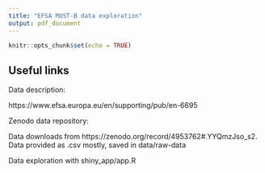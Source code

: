 ```yaml
---
title: "EFSA MUST-B data exploration"
output: pdf_document
---
```


```r
knitr::opts_chunk$set(echo = TRUE)
```

## Useful links
Data description: 

https://www.efsa.europa.eu/en/supporting/pub/en-6695

Zenodo data repository: 

Data downloads from https://zenodo.org/record/4953762#.YYQmzJso_s2. 
Data provided as .csv mostly, saved in data/raw-data

Data exploration with shiny_app/app.R 
